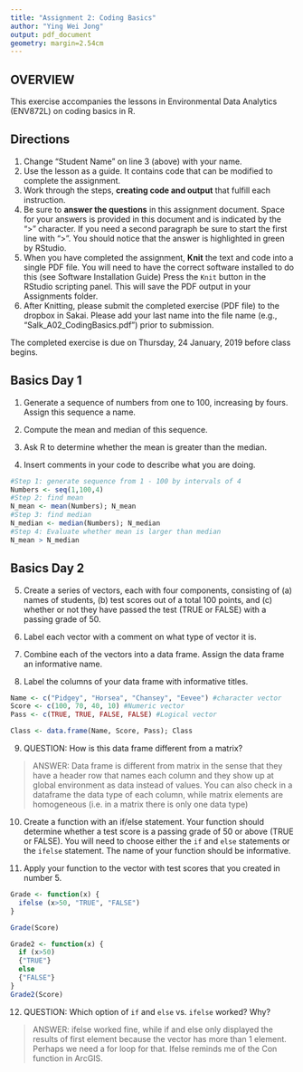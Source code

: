```yaml
---
title: "Assignment 2: Coding Basics"
author: "Ying Wei Jong"
output: pdf_document
geometry: margin=2.54cm
---
```


## OVERVIEW

This exercise accompanies the lessons in Environmental Data Analytics (ENV872L) on coding basics in R. 

## Directions
1. Change "Student Name" on line 3 (above) with your name.
2. Use the lesson as a guide. It contains code that can be modified to complete the assignment.
3. Work through the steps, **creating code and output** that fulfill each instruction.
4. Be sure to **answer the questions** in this assignment document.
Space for your answers is provided in this document and is indicated by the ">" character.
If you need a second paragraph be sure to start the first line with ">".
You should notice that the answer is highlighted in green by RStudio. 
6. When you have completed the assignment, **Knit** the text and code into a single PDF file.
You will need to have the correct software installed to do this (see Software Installation Guide)
Press the `Knit` button in the RStudio scripting panel.
This will save the PDF output in your Assignments folder.
8. After Knitting, please submit the completed exercise (PDF file) to the dropbox in Sakai. Please add your last name into the file name (e.g., "Salk_A02_CodingBasics.pdf") prior to submission.

The completed exercise is due on Thursday, 24 January, 2019 before class begins.

## Basics Day 1

1. Generate a sequence of numbers from one to 100, increasing by fours. Assign this sequence a name. 

2. Compute the mean and median of this sequence. 

3. Ask R to determine whether the mean is greater than the median. 

4. Insert comments in your code to describe what you are doing.

```r
#Step 1: generate sequence from 1 - 100 by intervals of 4
Numbers <- seq(1,100,4)
#Step 2: find mean
N_mean <- mean(Numbers); N_mean
#Step 3: find median
N_median <- median(Numbers); N_median
#Step 4: Evaluate whether mean is larger than median
N_mean > N_median

```

## Basics Day 2

5. Create a series of vectors, each with four components, consisting of (a) names of students, (b) test scores out of a total 100 points, and (c) whether or not they have passed the test (TRUE or FALSE) with a passing grade of 50.

6. Label each vector with a comment on what type of vector it is.

7. Combine each of the vectors into a data frame. Assign the data frame an informative name.

8. Label the columns of your data frame with informative titles.

```r
Name <- c("Pidgey", "Horsea", "Chansey", "Eevee") #character vector
Score <- c(100, 70, 40, 10) #Numeric vector
Pass <- c(TRUE, TRUE, FALSE, FALSE) #Logical vector

Class <- data.frame(Name, Score, Pass); Class

```

9. QUESTION: How is this data frame different from a matrix?

> ANSWER: Data frame is different from matrix in the sense that they have a header row that names each column and they show up at global environment as data instead of values. You can also check in a dataframe the data type of each column, while matrix elements are homogeneous (i.e. in a matrix there is only one data type)

10. Create a function with an if/else statement. Your function should determine whether a test score is a passing grade of 50 or above (TRUE or FALSE). You will need to choose either the `if` and `else` statements or the `ifelse` statement. The name of your function should be informative.

11. Apply your function to the vector with test scores that you created in number 5. 

```r
Grade <- function(x) {
  ifelse (x>50, "TRUE", "FALSE")
}

Grade(Score)

Grade2 <- function(x) {
  if (x>50)
  {"TRUE"}
  else
  {"FALSE"}  
}
Grade2(Score)
```

12. QUESTION: Which option of `if` and `else` vs. `ifelse` worked? Why?

> ANSWER: ifelse worked fine, while if and else only displayed the results of first element because the vector has more than 1 element. Perhaps we need a for loop for that. Ifelse reminds me of the Con function in ArcGIS.

